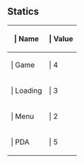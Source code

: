 ==Statics==

{{Lua/Table_Prefix}}
{| {{Lua/Table_Header}}
!{{Lua/Column_Style/Enum_List_Name}} | Name
!{{Lua/Column_Style/Enum_List_Value}} | Value
|-
|{{Lua/Cell_Style/Enum_List_Name}} | Game
|{{Lua/Cell_Style/Enum_List_Value}} | 4
|-
|{{Lua/Cell_Style/Enum_List_Name}} | Loading
|{{Lua/Cell_Style/Enum_List_Value}} | 3
|-
|{{Lua/Cell_Style/Enum_List_Name}} | Menu
|{{Lua/Cell_Style/Enum_List_Value}} | 2
|-
|{{Lua/Cell_Style/Enum_List_Name}} | PDA
|{{Lua/Cell_Style/Enum_List_Value}} | 5
|} {{Lua/Table_Suffix}}